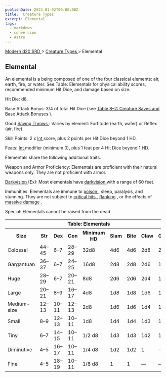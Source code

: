 ```yaml
---
publishDate: 2023-01-02T00:00:00Z
title:  Creature Types 
excerpt: Elemental
tags:
  - markdown
  - conversion
  - Astro
---
```


[ Modern d20 SRD ](/#modernD20) > [ Creature Types ](modern-d20-srd-creature-types-index) > Elemental

##  Elemental

An elemental is a being composed of one of the four classical elements: air,
earth, fire, or water. See Table: Elementals for physical ability scores,
recommended minimum Hit Dice, and damage based on size.

Hit Die: d8.

Base Attack Bonus: 3/4 of total Hit Dice (see [ Table 8–2: Creature Saves and Base Attack Bonuses ](modern-d20-srd-creature-types-index) ).

Good [ Saving Throws ](modern-d20-srd-basics-saving-throws) : Varies by
element: Fortitude (earth, water) or Reflex (air, fire).

Skill Points: 2 x [ Int ](modern-d20-srd-basics-ability-scores) score, plus 2
points per Hit Dice beyond 1 HD.

Feats: [ Int ](modern-d20-srd-basics-ability-scores) modifier (minimum 0),
plus 1 feat per 4 Hit Dice beyond 1 HD.

Elementals share the following additional traits.

Weapon and Armor Proficiency: Elementals are proficient with their natural
weapons only. They are not proficient with armor.

[ Darkvision ](modern-d20-srd-special-abilities-darkvision) (Ex): Most
elementals have [ darkvision ](modern-d20-srd-special-abilities-darkvision)
with a range of 60 feet.

Immunities: Elementals are immune to [ poison ](modern-d20-srd-environment-hazards-poison) , sleep, paralysis, and stunning. They are not subject to [critical hits ](modern-d20-srd-combat-critical-hits) , [ flanking](modern-d20-srd-combat-movement-and-position) , or the effects of [ massive damage ](modern-d20-srd-environment-hazards-falling) .

Special: Elementals cannot be raised from the dead.


<table> <tr> <th colspan="9"> Table: Elementals </th> </tr> <tr> <th> Size </th> <th> Str </th> <th> Dex </th> <th> Con </th> <th> Minimum HD </th> <th> Slam </th> <th> Bite </th> <th> Claw </th> <th> Gore </th> </tr> <tr> <td> Colossal </td> <td> 44–45 </td> <td> 6–7 </td> <td> 28–29 </td> <td> 32d8 </td> <td> 4d6 </td> <td> 4d6 </td> <td> 2d8 </td> <td> 2d6 </td> </tr> <tr class="shaded"> <td> Gargantuan </td> <td> 36–37 </td> <td> 6–7 </td> <td> 24–25 </td> <td> 16d8 </td> <td> 2d8 </td> <td> 2d8 </td> <td> 2d6 </td> <td> 1d8 </td> </tr> <tr> <td> Huge </td> <td> 28–29 </td> <td> 6–7 </td> <td> 20–21 </td> <td> 8d8 </td> <td> 2d6 </td> <td> 2d6 </td> <td> 2d4 </td> <td> 1d6 </td> </tr> <tr class="shaded"> <td> Large </td> <td> 20–21 </td> <td> 8–9 </td> <td> 16–17 </td> <td> 4d8 </td> <td> 1d8 </td> <td> 1d8 </td> <td> 1d6 </td> <td> 1d4 </td> </tr> <tr> <td> Medium-size </td> <td> 12–13 </td> <td> 10–11 </td> <td> 12–13 </td> <td> 2d8 </td> <td> 1d6 </td> <td> 1d6 </td> <td> 1d4 </td> <td> 1d3 </td> </tr> <tr class="shaded"> <td> Small </td> <td> 8–9 </td> <td> 12–13 </td> <td> 10–11 </td> <td> 1d8 </td> <td> 1d4 </td> <td> 1d4 </td> <td> 1d3 </td> <td> 1d2 </td> </tr> <tr> <td> Tiny </td> <td> 6–7 </td> <td> 14–15 </td> <td> 10–11 </td> <td> 1/2 d8 </td> <td> 1d3 </td> <td> 1d3 </td> <td> 1d2 </td> <td> 1 </td> </tr> <tr class="shaded"> <td> Diminutive </td> <td> 4–5 </td> <td> 16–17 </td> <td> 10–11 </td> <td> 1/4 d8 </td> <td> 1d2 </td> <td> 1d2 </td> <td> 1 </td> <td> — </td> </tr> <tr> <td> Fine </td> <td> 4–5 </td> <td> 18–19 </td> <td> 10–11 </td> <td> 1/8 d8 </td> <td> 1 </td> <td> 1 </td> <td> — </td> <td> — </td> </tr> </table>



